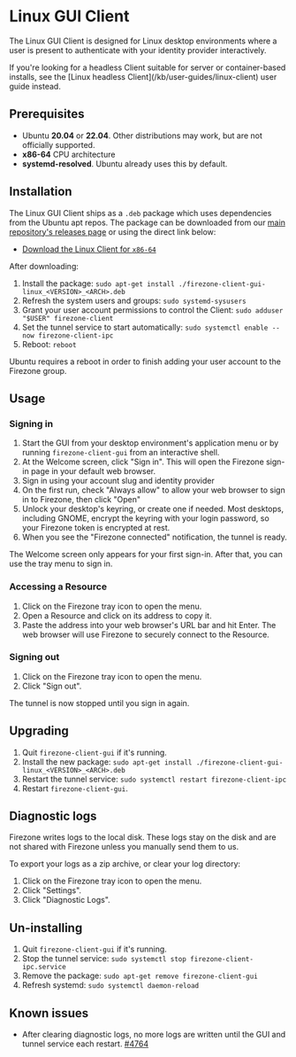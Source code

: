 
# Linux GUI Client

The Linux GUI Client is designed for Linux desktop environments where a
user is present to authenticate with your identity provider interactively.

<Alert color="info">
  If you're looking for a headless Client suitable for server or container-based
  installs, see the [Linux headless Client](/kb/user-guides/linux-client) user
  guide instead.
</Alert>

## Prerequisites

- Ubuntu **20.04** or **22.04**. Other distributions may work, but are not
  officially supported.
- **x86-64** CPU architecture
- **systemd-resolved**. Ubuntu already uses this by default.

## Installation

The Linux GUI Client ships as a `.deb` package which uses dependencies from
the Ubuntu apt repos. The package can be downloaded from our
[main repository's releases page](https://github.com/firezone/firezone/releases)
or using the direct link below:

- [Download the Linux Client for `x86-64`](/dl/firezone-client-gui-linux/latest/x86_64)

After downloading:

1. Install the package: `sudo apt-get install ./firezone-client-gui-linux_<VERSION>_<ARCH>.deb`
1. Refresh the system users and groups: `sudo systemd-sysusers`
1. Grant your user account permissions to control the Client: `sudo adduser "$USER" firezone-client`
1. Set the tunnel service to start automatically: `sudo systemctl enable --now firezone-client-ipc`
1. Reboot: `reboot`

Ubuntu requires a reboot in order to finish adding your user account to the Firezone group.

## Usage

### Signing in

1. Start the GUI from your desktop environment's application
menu or by running `firezone-client-gui` from an interactive shell.
1. At the Welcome screen, click "Sign in". This will open the Firezone sign-in page in your default web browser.
1. Sign in using your account slug and identity provider
1. On the first run, check "Always allow" to allow your web browser to sign in to Firezone, then click "Open"
1. Unlock your desktop's keyring, or create one if needed.
Most desktops, including GNOME, encrypt the keyring with your login password, so your Firezone
token is encrypted at rest.
1. When you see the "Firezone connected" notification, the tunnel is ready.

The Welcome screen only appears for your first sign-in. After that,
you can use the tray menu to sign in.

### Accessing a Resource

1. Click on the Firezone tray icon to open the menu.
1. Open a Resource and click on its address to copy it.
1. Paste the address into your web browser's URL bar and hit Enter.
The web browser will use Firezone to securely connect to the Resource.

### Signing out

1. Click on the Firezone tray icon to open the menu.
1. Click "Sign out".

The tunnel is now stopped until you sign in again.

## Upgrading

1. Quit `firezone-client-gui` if it's running.
1. Install the new package: `sudo apt-get install ./firezone-client-gui-linux_<VERSION>_<ARCH>.deb`
1. Restart the tunnel service: `sudo systemctl restart firezone-client-ipc`
1. Restart `firezone-client-gui`.

## Diagnostic logs

Firezone writes logs to the local disk. These logs stay on the disk and are not shared
with Firezone unless you manually send them to us.

To export your logs as a zip archive, or clear your log directory:

1. Click on the Firezone tray icon to open the menu.
1. Click "Settings".
1. Click "Diagnostic Logs".

## Un-installing

1. Quit `firezone-client-gui` if it's running.
1. Stop the tunnel service: `sudo systemctl stop firezone-client-ipc.service`
1. Remove the package: `sudo apt-get remove firezone-client-gui`
1. Refresh systemd: `sudo systemctl daemon-reload`

## Known issues

- After clearing diagnostic logs, no more logs are written until the GUI and tunnel service each restart. [#4764](https://github.com/firezone/firezone/issues/4764)

<SupportOptions />
